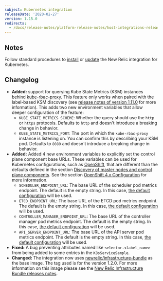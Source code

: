 ```yaml
---
subject: Kubernetes integration
releaseDate: '2020-02-27'
version: 1.15.0
redirects:
  - /docs/release-notes/platform-release-notes/host-integrations-release-notes/new-relic-integration-kubernetes-1150
---
```


## Notes

Follow standard procedures to [install](/docs/integrations/host-integrations/host-integrations-list/kubernetes-monitoring-integration#install) or [update](/docs/integrations/host-integrations/host-integrations-list/kubernetes-monitoring-integration#update) the New Relic integration for Kubernetes.

## Changelog

* **Added:** support for querying Kube State Metrics (KSM) instances behind [kube-rbac-proxy](https://github.com/brancz/kube-rbac-proxy). This feature only works when paired with the label-based KSM discovery (see [release notes of version 1.11.0](https://docs.newrelic.com/docs/release-notes/platform-release-notes/host-integrations-release-notes#h2-new-relic-integration-for-kubernetes-1110) for more information). This adds two new environment variables that allow deeper configuration of the feature:
  * `KUBE_STATE_METRICS_SCHEME`: Whether the query should use the `http` or `https` protocols. Defaults to `http` and doesn't introduce a breaking change in behavior.
  * `KUBE_STATE_METRICS_PORT`: The port in which the `kube-rbac-proxy` instance is listening on. You can confirm this by describing your KSM pod. Defaults to `8080` and doesn't introduce a breaking change in behavior.
* **Added:** Added 4 new environment variables to explicitly set the control plane component base URLs. These variables can be used for Kubernetes configurations, such as [OpenShift](http://learn.openshift.com/?extIdCarryOver=true&sc_cid=701f2000001OH7iAAG), that are different than the defaults defined in the section [Discovery of master nodes and control plane components](/docs/kubernetes-pixie/kubernetes-integration/advanced-configuration/k8s-version2/overview/#discover-nodes-components). See the section [OpenShift 4.x Configuration](https://docs.newrelic.com/docs/integrations/kubernetes-integration/installation/configure-control-plane-monitoring#openshift-4x-configuration) for more information.
  * `SCHEDULER_ENDPOINT_URL`: The base URL of the scheduler pod metrics endpoint. The default is the empty string. In this case, [the default configuration](/docs/kubernetes-pixie/kubernetes-integration/advanced-configuration/k8s-version2/overview/#discover-nodes-components) will be used.
  * `ETCD_ENDPOINT_URL`: The base URL of the ETCD pod metrics endpoint. The default is the empty string. In this case, [the default configuration](/docs/kubernetes-pixie/kubernetes-integration/advanced-configuration/k8s-version2/overview/#discover-nodes-components) will be used.
  * `CONTROLLER_MANAGER_ENDPOINT_URL`: The base URL of the controller manager pod metrics endpoint. The default is the empty string. In this case, [the default configuration](/docs/kubernetes-pixie/kubernetes-integration/advanced-configuration/k8s-version2/overview/#discover-nodes-components) will be used.
  * `API_SERVER_ENDPOINT_URL`: The base URL of the API server pod metrics endpoint. The default is the empty string. In this case, [the default configuration](/docs/kubernetes-pixie/kubernetes-integration/advanced-configuration/k8s-version2/overview/#discover-nodes-components) will be used.
* **Fixed:** A bug preventing attributes named like `selector.<label_name>` from being added to some entries in the `K8sServiceSample`.
* **Changed:** The integration now uses [newrelic/infrastructure-bundle](https://github.com/newrelic/infrastructure-bundle/releases/tag/1.2.0) as the base image. The tag used is for the version 1.2.0. For more information on this image please see the [New Relic Infrastructure Bundle releases notes](https://github.com/newrelic/infrastructure-bundle/releases/tag/1.2.0).
